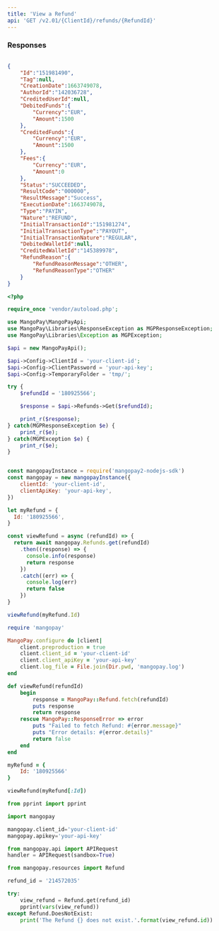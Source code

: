 ```yaml
---
title: 'View a Refund'  
api: 'GET /v2.01/{ClientId}/refunds/{RefundId}'  
---
```


  

### Responses  

<AccordionGroup><Accordion title="200">  

<IdResponse />  

<TagResponse />  

<CreationDateResponse />  

<AuthorId3Response />  

<CreditedUserIdResponse />  

<DebitedFunds5Response />  

<CreditedFunds5Response />  

<Fees9Response />  

<Status2Response />  

<ResultCodeResponse />  

<ResultMessageResponse />  

<ExecutionDateResponse />  

<TypeResponse />  

<NatureResponse />  

<InitialTransactionId1Response />  

<InitialTransactionType1Response />  

<InitialTransactionNature1Response />  

<DebitedWalletIdResponse />  

<CreditedWalletIdResponse />  

<RefundReasonResponse /></Accordion></AccordionGroup>  

<ResponseExample>  

```json 200  

{
    "Id":"151981490",
    "Tag":null,
    "CreationDate":1663749078,
    "AuthorId":"142036728",
    "CreditedUserId":null,
    "DebitedFunds":{
        "Currency":"EUR",
        "Amount":1500
    },
    "CreditedFunds":{
        "Currency":"EUR",
        "Amount":1500
    },
    "Fees":{
        "Currency":"EUR",
        "Amount":0
    },
    "Status":"SUCCEEDED",
    "ResultCode":"000000",
    "ResultMessage":"Success",
    "ExecutionDate":1663749078,
    "Type":"PAYIN",
    "Nature":"REFUND",
    "InitialTransactionId":"151981274",
    "InitialTransactionType":"PAYOUT",
    "InitialTransactionNature":"REGULAR",
    "DebitedWalletId":null,
    "CreditedWalletId":"145389978",
    "RefundReason":{
        "RefundReasonMessage":"OTHER",
        "RefundReasonType":"OTHER"
    }
}  
 ```  

</ResponseExample>  

<RequestExample>  
  
```php PHP  
<?php 

require_once 'vendor/autoload.php';

use MangoPay\MangoPayApi;
use MangoPay\Libraries\ResponseException as MGPResponseException;
use MangoPay\Libraries\Exception as MGPException;

$api = new MangoPayApi();

$api->Config->ClientId = 'your-client-id';
$api->Config->ClientPassword = 'your-api-key';
$api->Config->TemporaryFolder = 'tmp/';

try {
    $refundId = '180925566';

    $response = $api->Refunds->Get($refundId);

    print_r($response);
} catch(MGPResponseException $e) {
    print_r($e);
} catch(MGPException $e) {
    print_r($e);
}  
```  

  
```javascript NodeJS  

const mangopayInstance = require('mangopay2-nodejs-sdk')
const mangopay = new mangopayInstance({
    clientId: 'your-client-id',
    clientApiKey: 'your-api-key',
})

let myRefund = {
  Id: '180925566',
}

const viewRefund = async (refundId) => {
  return await mangopay.Refunds.get(refundId)
    .then((response) => {
      console.info(response)
      return response
    })
    .catch((err) => {
      console.log(err)
      return false
    })
}

viewRefund(myRefund.Id)  
```  

  
```ruby Ruby  
require 'mangopay'

MangoPay.configure do |client|
    client.preproduction = true
    client.client_id = 'your-client-id'
    client.client_apiKey = 'your-api-key'
    client.log_file = File.join(Dir.pwd, 'mangopay.log')
end

def viewRefund(refundId)
    begin
        response = MangoPay::Refund.fetch(refundId)
        puts response
        return response
    rescue MangoPay::ResponseError => error
        puts "Failed to fetch Refund: #{error.message}"
        puts "Error details: #{error.details}"
        return false
    end
end

myRefund = {
    Id: '180925566'
}

viewRefund(myRefund[:Id])  
```  

  
```python Python  
from pprint import pprint

import mangopay

mangopay.client_id='your-client-id'
mangopay.apikey='your-api-key'

from mangopay.api import APIRequest
handler = APIRequest(sandbox=True)

from mangopay.resources import Refund

refund_id = '214572035'

try:
    view_refund = Refund.get(refund_id)
    pprint(vars(view_refund))
except Refund.DoesNotExist:
    print('The Refund {} does not exist.'.format(view_refund.id))  
```  

  
</RequestExample>